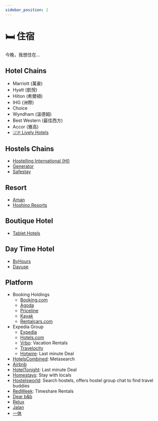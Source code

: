 ```yaml
---
sidebar_position: 2
---
```



# 🛏️ 住宿

今晚，我想住在...

## Hotel Chains

- Marriott (萬豪)
- Hyatt (凱悅)
- Hilton (希爾頓)
- IHG (洲際)
- Choice
- Wyndham (溫德姆)
- Best Western (最佳西方)
- Accor (雅高)
- [🇯🇵 Lively Hotels](https://www.livelyhotels.com)

## Hostels Chains

- [Hostelling International (HI)](https://hihostels.com)
- [Generator](https://staygenerator.com)
- [Safestay](https://www.safestay.com)

## Resort

- [Aman](https://www.aman.com/)
- [Hoshino Resorts](https://www.hoshinoresorts.com/en/)

## Boutique Hotel

- [Tablet Hotels](https://www.tablethotels.com/)

## Day Time Hotel

- [ByHours](https://www.byhours.com)
- [Dayuse](https://www.dayuse.com)

## Platform

- Booking Holdings
  - [Booking.com](https://www.booking.com/)
  - [Agoda](https://www.agoda.com/)
  - [Priceline](https://www.priceline.com/)
  - [Kayak](https://www.kayak.com/hotels)
  - [Rentalcars.com](https://www.rentalcars.com/)
- Expedia Group
  - [Expedia](https://www.expedia.com/)
  - [Hotels.com](https://www.hotels.com/)
  - [Vrbo](https://www.vrbo.com/): Vacation Rentals
  - [Travelocity](https://www.travelocity.com/)
  - [Hotwire](https://www.hotwire.com/): Last minute Deal
- [HotelsCombined](https://www.hotelscombined.com/): Metasearch
- [Airbnb](https://www.airbnb.com/)
- [HotelTonight](https://www.hoteltonight.com/): Last minute Deal
- [Homestays](https://www.homestay.com/): Stay with locals
- [Hostelsworld](https://www.hostelworld.com/): Search hostels, offers hostel group chat to find travel buddies
- [RedWeek](https://www.redweek.com/): Timeshare Rentals
- [<Country iso="tw" name={false} /> Dear b&b](https://dearbnb.com)
- [<Country iso="jp" name={false} /> Relux](https://rlx.jp)
- [<Country iso="jp" name={false} /> Jalan](https://www.jalan.net)
- [<Country iso="jp" name={false} /> 一休](https://www.ikyu.com)
